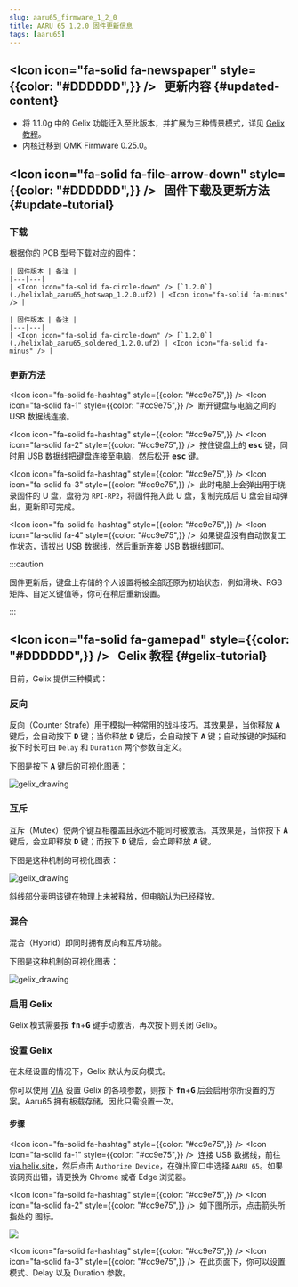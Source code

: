 ```yaml
---
slug: aaru65_firmware_1_2_0
title: AARU 65 1.2.0 固件更新信息
tags: [aaru65]
---
```



## <Icon icon="fa-solid fa-newspaper" style={{color: "#DDDDDD",}} /> &nbsp; 更新内容 {#updated-content}

* 将 1.1.0g 中的 Gelix 功能迁入至此版本，并扩展为三种情景模式，详见 [Gelix 教程](/blog/aaru65_firmware_1_2_0#gelix-tutorial)。
* 内核迁移到 QMK Firmware 0.25.0。

## <Icon icon="fa-solid fa-file-arrow-down" style={{color: "#DDDDDD",}} /> &nbsp; 固件下载及更新方法 {#update-tutorial}

### 下载

根据你的 PCB 型号下载对应的固件：

<Tabs queryString="pcb-variant">
  <TabItem value="hotswap" label="热插拔" default>

    | 固件版本 | 备注 |
    |---|---|
    | <Icon icon="fa-solid fa-circle-down" /> [`1.2.0`](./helixlab_aaru65_hotswap_1.2.0.uf2) | <Icon icon="fa-solid fa-minus" /> |

  </TabItem>
  <TabItem value="soldered" label="焊接">
    
    | 固件版本 | 备注 |
    |---|---|
    | <Icon icon="fa-solid fa-circle-down" /> [`1.2.0`](./helixlab_aaru65_soldered_1.2.0.uf2) | <Icon icon="fa-solid fa-minus" /> |

  </TabItem>
</Tabs>

### 更新方法

<Icon icon="fa-solid fa-hashtag" style={{color: "#cc9e75",}} /> <Icon icon="fa-solid fa-1" style={{color: "#cc9e75",}} /> &nbsp;断开键盘与电脑之间的 USB 数据线连接。

<Icon icon="fa-solid fa-hashtag" style={{color: "#cc9e75",}} /> <Icon icon="fa-solid fa-2" style={{color: "#cc9e75",}} /> &nbsp;按住键盘上的 <kbd>**esc**</kbd> 键，同时用 USB 数据线把键盘连接至电脑，然后松开 <kbd>**esc**</kbd> 键。

<Icon icon="fa-solid fa-hashtag" style={{color: "#cc9e75",}} /> <Icon icon="fa-solid fa-3" style={{color: "#cc9e75",}} /> &nbsp;此时电脑上会弹出用于烧录固件的 U 盘，盘符为 `RPI-RP2`，将固件拖入此 U 盘，复制完成后 U 盘会自动弹出，更新即可完成。

<Icon icon="fa-solid fa-hashtag" style={{color: "#cc9e75",}} /> <Icon icon="fa-solid fa-4" style={{color: "#cc9e75",}} /> &nbsp;如果键盘没有自动恢复工作状态，请拔出 USB 数据线，然后重新连接 USB 数据线即可。

:::caution

固件更新后，键盘上存储的个人设置将被全部还原为初始状态，例如滑块、RGB 矩阵、自定义键值等，你可在稍后重新设置。

:::

## <Icon icon="fa-solid fa-gamepad" style={{color: "#DDDDDD",}} /> &nbsp; Gelix 教程 {#gelix-tutorial}

目前，Gelix 提供三种模式：

### 反向

反向（Counter Strafe）用于模拟一种常用的战斗技巧。其效果是，当你释放 <kbd>**A**</kbd> 键后，会自动按下 <kbd>**D**</kbd> 键；当你释放 <kbd>**D**</kbd> 键后，会自动按下 <kbd>**A**</kbd> 键；自动按键的时延和按下时长可由 `Delay` 和 `Duration` 两个参数自定义。

下图是按下 <kbd>**A**</kbd> 键后的可视化图表：

![gelix_drawing](./cs.svg)

### 互斥

互斥（Mutex）使两个键互相覆盖且永远不能同时被激活。其效果是，当你按下 <kbd>**A**</kbd> 键后，会立即释放 <kbd>**D**</kbd> 键；而按下 <kbd>**D**</kbd> 键后，会立即释放 <kbd>**A**</kbd> 键。

下图是这种机制的可视化图表：

![gelix_drawing](./mutex.svg)

斜线部分表明该键在物理上未被释放，但电脑认为已经释放。

### 混合

混合（Hybrid）即同时拥有反向和互斥功能。

下图是这种机制的可视化图表：

![gelix_drawing](./cs_mutex.svg)

### 启用 Gelix

Gelix 模式需要按 <kbd>**fn**</kbd>+<kbd>**G**</kbd> 键手动激活，再次按下则关闭 Gelix。

### 设置 Gelix

在未经设置的情况下，Gelix 默认为反向模式。

你可以使用 [VIA](https://via.helix.site) 设置 Gelix 的各项参数，则按下 <kbd>**fn**</kbd>+<kbd>**G**</kbd> 后会启用你所设置的方案。Aaru65 拥有板载存储，因此只需设置一次。

#### 步骤

<Icon icon="fa-solid fa-hashtag" style={{color: "#cc9e75",}} /> <Icon icon="fa-solid fa-1" style={{color: "#cc9e75",}} /> &nbsp;连接 USB 数据线，前往 [via.helix.site](https://via.helix.site)，然后点击 `Authorize Device`，在弹出窗口中选择 `AARU 65`。如果该网页出错，请更换为 Chrome 或者 Edge 浏览器。

<Icon icon="fa-solid fa-hashtag" style={{color: "#cc9e75",}} /> <Icon icon="fa-solid fa-2" style={{color: "#cc9e75",}} /> &nbsp;如下图所示，点击箭头所指处的 <Icon icon="fa-solid fa-microchip" /> 图标。

![](./192247.png)

<Icon icon="fa-solid fa-hashtag" style={{color: "#cc9e75",}} /> <Icon icon="fa-solid fa-3" style={{color: "#cc9e75",}} /> &nbsp;在此页面下，你可以设置模式、Delay 以及 Duration 参数。